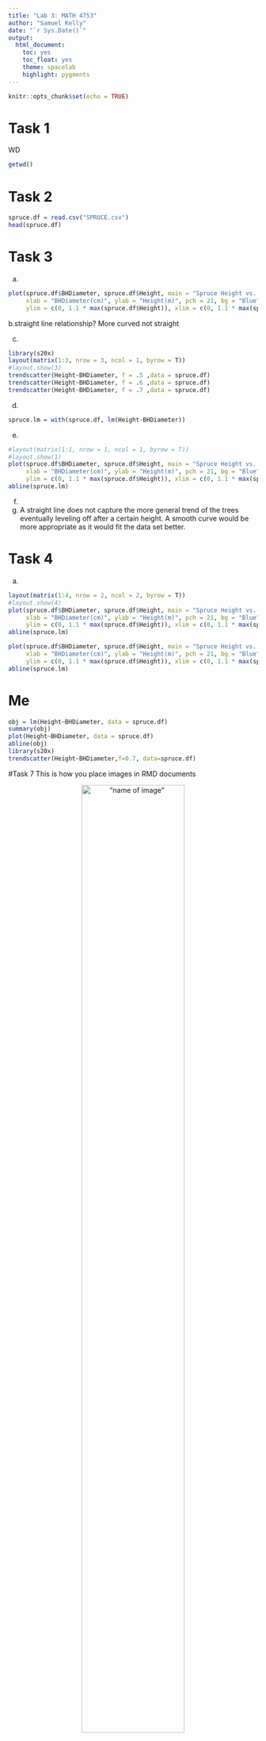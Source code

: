 ```yaml
---
title: "Lab 3: MATH 4753"
author: "Samuel Kelly"
date: "`r Sys.Date()`"
output: 
  html_document:
    toc: yes
    toc_float: yes
    theme: spacelab
    highlight: pygments
---
```


```r
knitr::opts_chunk$set(echo = TRUE)
```

# Task 1

WD

```r
getwd()
```

# Task 2

```r
spruce.df = read.csv("SPRUCE.csv")
head(spruce.df)
```

# Task 3
  a.
```r
plot(spruce.df$BHDiameter, spruce.df$Height, main = "Spruce Height vs. BHDiameter",
     xlab = "BHDiameter(cm)", ylab = "Height(m)", pch = 21, bg = "Blue", cex = 1.2,
     ylim = c(0, 1.1 * max(spruce.df$Height)), xlim = c(0, 1.1 * max(spruce.df$BHDiameter)))

```

  b.straight line relationship? More curved not straight

  c.
```r
library(s20x)
layout(matrix(1:3, nrow = 3, ncol = 1, byrow = T))
#layout.show(3)
trendscatter(Height~BHDiameter, f = .5 ,data = spruce.df)
trendscatter(Height~BHDiameter, f = .6 ,data = spruce.df)
trendscatter(Height~BHDiameter, f = .7 ,data = spruce.df)
```
  
  d.
```r
spruce.lm = with(spruce.df, lm(Height~BHDiameter))
```
 
  e.
```r
#layout(matrix(1:1, nrow = 1, ncol = 1, byrow = T))
#layout.show(1)
plot(spruce.df$BHDiameter, spruce.df$Height, main = "Spruce Height vs. BHDiameter",
     xlab = "BHDiameter(cm)", ylab = "Height(m)", pch = 21, bg = "Blue", cex = 1.2,
     ylim = c(0, 1.1 * max(spruce.df$Height)), xlim = c(0, 1.1 * max(spruce.df$BHDiameter)))
abline(spruce.lm)
```
  
  f.
  g. A straight line does not capture the more general trend of the trees eventually leveling off after a certain height. A smooth curve would be more appropriate as it would fit the data set better.

# Task 4
  a.
```r
layout(matrix(1:4, nrow = 2, ncol = 2, byrow = T))
#layout.show(4)
plot(spruce.df$BHDiameter, spruce.df$Height, main = "Spruce Height vs. BHDiameter",
     xlab = "BHDiameter(cm)", ylab = "Height(m)", pch = 21, bg = "Blue", cex = 1.2,
     ylim = c(0, 1.1 * max(spruce.df$Height)), xlim = c(0, 1.1 * max(spruce.df$BHDiameter)))
abline(spruce.lm)

plot(spruce.df$BHDiameter, spruce.df$Height, main = "Spruce Height vs. BHDiameter",
     xlab = "BHDiameter(cm)", ylab = "Height(m)", pch = 21, bg = "Blue", cex = 1.2,
     ylim = c(0, 1.1 * max(spruce.df$Height)), xlim = c(0, 1.1 * max(spruce.df$BHDiameter)))
abline(spruce.lm)
```
  
  
  
# Me

```r
obj = lm(Height~BHDiameter, data = spruce.df)
summary(obj)
plot(Height~BHDiameter, data = spruce.df)
abline(obj)
library(s20x)
trendscatter(Height~BHDiameter,f=0.7, data=spruce.df)
```



#Task 7
This is how you place images in RMD documents

<center>
!["name of image"](gheat.png){ width=70% }
</center>


